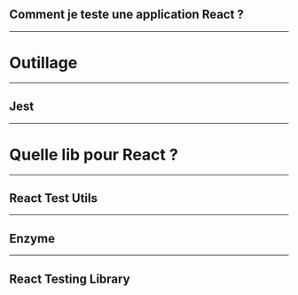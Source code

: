 
## Comment je teste une application React ?

---

# Outillage

---

## Jest

---

# Quelle lib pour React ?

---

## React Test Utils

---

## Enzyme

---

## React Testing Library
